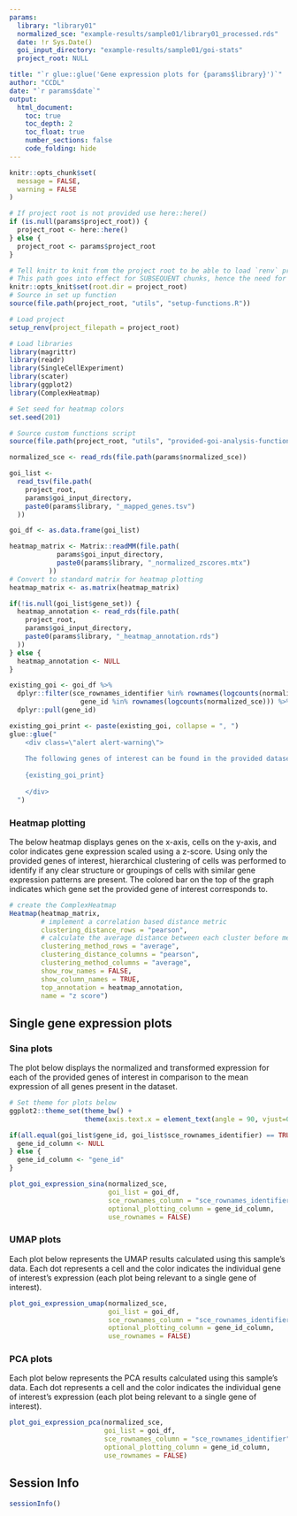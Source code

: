 ```yaml
---
params:
  library: "library01"
  normalized_sce: "example-results/sample01/library01_processed.rds"
  date: !r Sys.Date()
  goi_input_directory: "example-results/sample01/goi-stats"
  project_root: NULL

title: "`r glue::glue('Gene expression plots for {params$library}')`"
author: "CCDL"
date: "`r params$date`"
output: 
  html_document:
    toc: true
    toc_depth: 2
    toc_float: true
    number_sections: false
    code_folding: hide
---
```


```r
knitr::opts_chunk$set(
  message = FALSE,
  warning = FALSE
)

# If project root is not provided use here::here() 
if (is.null(params$project_root)) {
  project_root <- here::here()
} else {
  project_root <- params$project_root
} 

# Tell knitr to knit from the project root to be able to load `renv` properly
# This path goes into effect for SUBSEQUENT chunks, hence the need for 2 chunks
knitr::opts_knit$set(root.dir = project_root)
# Source in set up function
source(file.path(project_root, "utils", "setup-functions.R"))
```

```r
# Load project
setup_renv(project_filepath = project_root)
```


```r
# Load libraries
library(magrittr)
library(readr)
library(SingleCellExperiment)
library(scater)
library(ggplot2)
library(ComplexHeatmap)

# Set seed for heatmap colors
set.seed(201)

# Source custom functions script
source(file.path(project_root, "utils", "provided-goi-analysis-functions.R"))
```

```r
normalized_sce <- read_rds(file.path(params$normalized_sce))

goi_list <-
  read_tsv(file.path(
    project_root,
    params$goi_input_directory,
    paste0(params$library, "_mapped_genes.tsv")
  ))

goi_df <- as.data.frame(goi_list)
```

```r
heatmap_matrix <- Matrix::readMM(file.path(
            params$goi_input_directory,
            paste0(params$library, "_normalized_zscores.mtx")
          ))
# Convert to standard matrix for heatmap plotting
heatmap_matrix <- as.matrix(heatmap_matrix)

if(!is.null(goi_list$gene_set)) {
  heatmap_annotation <- read_rds(file.path(
    project_root,
    params$goi_input_directory,
    paste0(params$library, "_heatmap_annotation.rds")
  ))
} else {
  heatmap_annotation <- NULL
}
```

```r
existing_goi <- goi_df %>%
  dplyr::filter(sce_rownames_identifier %in% rownames(logcounts(normalized_sce)) | 
                  gene_id %in% rownames(logcounts(normalized_sce))) %>%
  dplyr::pull(gene_id)

existing_goi_print <- paste(existing_goi, collapse = ", ")
glue::glue("
    <div class=\"alert alert-warning\">
    
    The following genes of interest can be found in the provided dataset:
    
    {existing_goi_print}
    
    </div>
  ")
```

### Heatmap plotting

The below heatmap displays genes on the x-axis, cells on the y-axis, and color indicates gene expression scaled using a z-score. 
Using only the provided genes of interest, hierarchical clustering of cells was performed to identify if any clear structure or groupings of cells with similar gene expression patterns are present. 
The colored bar on the top of the graph indicates which gene set the provided gene of interest corresponds to. 

```r
# create the ComplexHeatmap
Heatmap(heatmap_matrix,
        # implement a correlation based distance metric
        clustering_distance_rows = "pearson",
        # calculate the average distance between each cluster before merging
        clustering_method_rows = "average",
        clustering_distance_columns = "pearson",
        clustering_method_columns = "average",
        show_row_names = FALSE,
        show_column_names = TRUE,
        top_annotation = heatmap_annotation,
        name = "z score")
```

## Single gene expression plots

### Sina plots

The plot below displays the normalized and transformed expression for each of the provided
genes of interest in comparison to the mean expression of all genes present in the dataset. 

```r
# Set theme for plots below
ggplot2::theme_set(theme_bw() +
                   theme(axis.text.x = element_text(angle = 90, vjust=0.5, hjust=1)))
```

```r
if(all.equal(goi_list$gene_id, goi_list$sce_rownames_identifier) == TRUE) {
  gene_id_column <- NULL
} else {
  gene_id_column <- "gene_id"
}

plot_goi_expression_sina(normalized_sce,
                         goi_list = goi_df,
                         sce_rownames_column = "sce_rownames_identifier",
                         optional_plotting_column = gene_id_column,
                         use_rownames = FALSE)
```

### UMAP plots

Each plot below represents the UMAP results calculated using this sample's data.
Each dot represents a cell and the color indicates the individual gene of interest's expression (each plot being relevant to a single gene of interest).

```r
plot_goi_expression_umap(normalized_sce,
                         goi_list = goi_df,
                         sce_rownames_column = "sce_rownames_identifier",
                         optional_plotting_column = gene_id_column,
                         use_rownames = FALSE)
```

### PCA plots

Each plot below represents the PCA results calculated using this sample's data.
Each dot represents a cell and the color indicates the individual gene of interest's expression (each plot being relevant to a single gene of interest).

```r
plot_goi_expression_pca(normalized_sce,
                        goi_list = goi_df,
                        sce_rownames_column = "sce_rownames_identifier",
                        optional_plotting_column = gene_id_column,
                        use_rownames = FALSE)
```

## Session Info

```r
sessionInfo()
```

